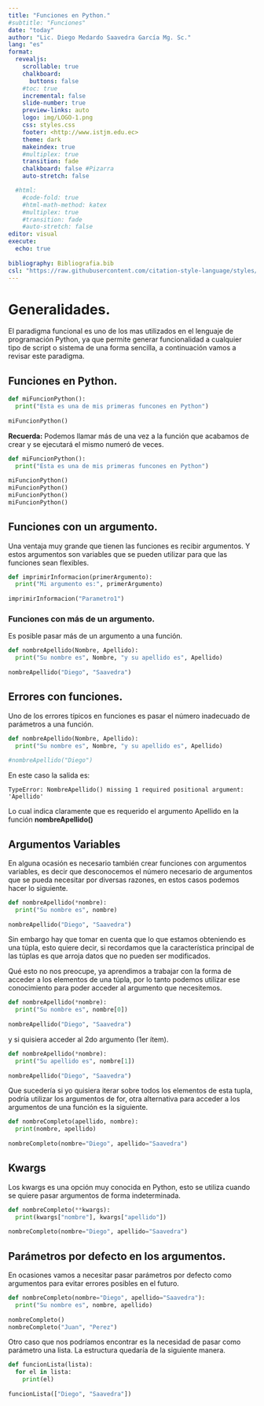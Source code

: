 ```yaml
---
title: "Funciones en Python."
#subtitle: "Funciones"
date: "today"
author: "Lic. Diego Medardo Saavedra García Mg. Sc."
lang: "es"
format:
  revealjs:
    scrollable: true
    chalkboard: 
      buttons: false
    #toc: true
    incremental: false
    slide-number: true
    preview-links: auto
    logo: img/LOGO-1.png
    css: styles.css
    footer: <http://www.istjm.edu.ec>
    theme: dark
    makeindex: true
    #multiplex: true
    transition: fade
    chalkboard: false #Pizarra
    auto-stretch: false

  #html: 
    #code-fold: true
    #html-math-method: katex
    #multiplex: true
    #transition: fade
    #auto-stretch: false
editor: visual
execute: 
  echo: true
    
bibliography: Bibliografia.bib
csl: "https://raw.githubusercontent.com/citation-style-language/styles/master/apa.csl"
---
```


# Generalidades.

El paradigma funcional es uno de los mas utilizados en el lenguaje de programación Python, ya que permite generar funcionalidad a cualquier tipo de script o sistema de una forma sencilla, a continuación vamos a revisar este paradigma.

## Funciones en Python.

```python
def miFuncionPython():
  print("Esta es una de mis primeras funcones en Python")
  
miFuncionPython()
```

**Recuerda:** Podemos llamar más de una vez a la función que acabamos de crear y se ejecutará el mismo numeró de veces.

```python
def miFuncionPython():
  print("Esta es una de mis primeras funcones en Python")
  
miFuncionPython()
miFuncionPython()
miFuncionPython()
miFuncionPython()

```

## Funciones con un argumento.

Una ventaja muy grande que tienen las funciones es recibir argumentos. Y estos argumentos son variables que se pueden utilizar para que las funciones sean flexibles.

```python
def imprimirInformacion(primerArgumento):
  print("Mi argumento es:", primerArgumento)
  
imprimirInformacion("Parametro1")
```

### Funciones con más de un argumento.

Es posible pasar más de un argumento a una función.

```python
def nombreApellido(Nombre, Apellido):
  print("Su nombre es", Nombre, "y su apellido es", Apellido)
  
nombreApellido("Diego", "Saavedra")
```

## Errores con funciones.

Uno de los errores típicos en funciones es pasar el número inadecuado de parámetros a una función.

```python
def nombreApellido(Nombre, Apellido):
  print("Su nombre es", Nombre, "y su apellido es", Apellido)
  
#nombreApellido("Diego")
```

En este caso la salida es:

    TypeError: NombreApellido() missing 1 required positional argument: 'Apellido'

Lo cual indica claramente que es requerido el argumento Apellido en la función **nombreApellido()**

## Argumentos Variables

En alguna ocasión es necesario también crear funciones con argumentos variables, es decir que desconocemos el número necesario de argumentos que se pueda necesitar por diversas razones, en estos casos podemos hacer lo siguiente.

```python
def nombreApellido(*nombre):
  print("Su nombre es", nombre)
  
nombreApellido("Diego", "Saavedra")
```

Sin embargo hay que tomar en cuenta que lo que estamos obteniendo es una túpla, esto quiere decir, si recordamos que la característica principal de las túplas es que arroja datos que no pueden ser modificados.

Qué esto no nos preocupe, ya aprendimos a trabajar con la forma de acceder a los elementos de una túpla, por lo tanto podemos utilizar ese conocimiento para poder acceder al argumento que necesitemos.

```python
def nombreApellido(*nombre):
  print("Su nombre es", nombre[0])
  
nombreApellido("Diego", "Saavedra")
```

y si quisiera acceder al 2do argumento (1er ítem).

```python
def nombreApellido(*nombre):
  print("Su apellido es", nombre[1])
  
nombreApellido("Diego", "Saavedra")
```

Que sucedería si yo quisiera iterar sobre todos los elementos de esta tupla, podría utilizar los argumentos de for, otra alternativa para acceder a los argumentos de una función es la siguiente.

```python
def nombreCompleto(apellido, nombre):
  print(nombre, apellido)
  
nombreCompleto(nombre="Diego", apellido="Saavedra")
```

## Kwargs

Los kwargs es una opción muy conocida en Python, esto se utiliza cuando se quiere pasar argumentos de forma indeterminada.

```python
def nombreCompleto(**kwargs):
  print(kwargs["nombre"], kwargs["apellido"])
  
nombreCompleto(nombre="Diego", apellido="Saavedra")
```

## Parámetros por defecto en los argumentos.

En ocasiones vamos a necesitar pasar parámetros por defecto como argumentos para evitar errores posibles en el futuro.

```python
def nombreCompleto(nombre="Diego", apellido="Saavedra"):
  print("Su nombre es", nombre, apellido)
  
nombreCompleto()
nombreCompleto("Juan", "Perez")
```

Otro caso que nos podríamos encontrar es la necesidad de pasar como parámetro una lista. La estructura quedaría de la siguiente manera.

```python
def funcionLista(lista):
  for el in lista:
    print(el)
    
funcionLista(["Diego", "Saavedra"])
```
